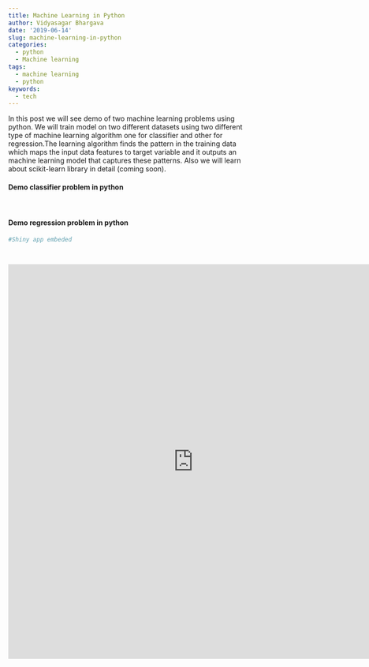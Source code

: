 ```yaml
---
title: Machine Learning in Python
author: Vidyasagar Bhargava
date: '2019-06-14'
slug: machine-learning-in-python
categories:
  - python
  - Machine learning
tags:
  - machine learning
  - python
keywords:
  - tech
---
```






In this post we will see demo of  two machine learning problems using python. We will train model on two different datasets using  two  different type of machine learning algorithm one for classifier and other for regression.The learning algorithm finds the pattern in the training data which maps the input data features to target variable and it outputs an machine learning model that captures these patterns. Also we will learn about scikit-learn library in detail (coming soon). 


<style type="text/css">
   .gist{font-size:13px;line-height:18px;width:60em}
   .gist pre{font-family:Menlo,Monaco,'Bitstream Vera Sans Mono','Courier New',monospace !important}
   .gist-meta{font-family:Arial,sans-serif;font-size:13px !important}
   .gist-meta a{color:#3b5998 !important;font-weight:bold;text-decoration:none}
   .gist-meta a:hover{text-decoration:underline}
</style>

#### Demo classifier problem in python  

<script src="https://gist.github.com/vidyasagarbhargava/f54a6fcc13e1ec2d32e70ee7fdbd0790.js"></script>


<br>


#### Demo regression problem in python    


<script type="application/javascript" src="https://gist.github.com/vidyasagarbhargava/41f195a6a037bcdf4ffd522826c42c11.js"></script>





```r
#Shiny app embeded




```



<iframe width="750" height="800" scrolling="no" frameborder="0" src ="https://hadley.shinyapps.io/cran-downloads/"></iframe>


















